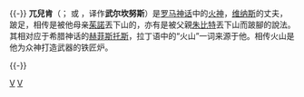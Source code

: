 {{unreferenced|time=2014-3-6}}{{-}}
{{noteTA
|G1=希臘神話
|T=zh-hans:武尔坎; zh-cn:武尔坎; zh-tw:兀兒肯; zh-hk:霍努坎;
|1=zh-hans:武尔坎; zh-cn:武尔坎; zh-tw:兀兒肯; zh-hk:霍努坎;
|2=zh-hans:赫淮斯托斯; zh-cn:赫淮斯托斯; zh-tw:赫菲斯托斯; zh-hk:希菲托斯;
}}
'''兀兒肯'''（{{lang-en|Vulcan}}；{{lang-la|''Volcānus''}} 或 {{lang|la|''Vulcānus''}}，译作'''武尔坎努斯'''）是[[罗马神话|罗马神话]]中的[[火神|火神]]，[[维纳斯|维纳斯]]的丈夫，跛足，相传是被他母亲[[茱諾|茱諾]]丟下山的，亦有是被父親[[朱比特|朱比特]]丟下山而跛腳的說法。其相对应于希腊神话的[[赫菲斯托斯|赫菲斯托斯]]，拉丁语中的“火山”一词来源于他。相传火山是他为众神打造武器的铁匠炉。

{{Myth-stub}}

{{-}}
{{罗马神话}}
{{Authority control}}

[[Category:羅馬神祇|V]]
[[Category:火神|V]]
